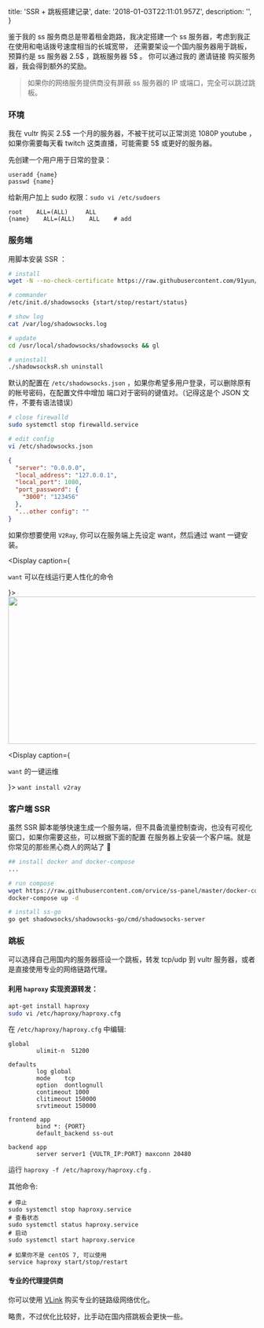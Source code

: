 
  title: 'SSR + 跳板搭建记录',
  date: '2018-01-03T22:11:01.957Z',
  description: '',
}


鉴于我的 ss 服务商总是带着租金跑路，我决定搭建一个 ss 服务器，考虑到我正在使用和电话拨号速度相当的长城宽带，
还需要架设一个国内服务器用于跳板，预算约是 ss 服务器 2.5$ ，跳板服务器 5$ 。
你可以通过我的 <Link rel="nofollow" href="https://www.vultr.com/?ref=7213278">邀请链接</Link> 购买服务器，我会得到额外的奖励。


> 如果你的网络服务提供商没有屏蔽 ss 服务器的 IP 或端口，完全可以跳过跳板。

### 环境
我在 <Link rel="nofollow" href="https://www.vultr.com/?ref=7213278">vultr</Link> 购买 2.5$ 一个月的服务器，不被干扰可以正常浏览 1080P youtube ，如果你需要每天看 twitch 这类直播，可能需要 5$ 或更好的服务器。

先创建一个用户用于日常的登录：

```shell
useradd {name}
passwd {name}
```

给新用户加上 sudo 权限：`sudo vi /etc/sudoers`

```shell
root    ALL=(ALL)     ALL
{name}    ALL=(ALL)    ALL    # add
```

### 服务端

用脚本安装 SSR ：
```bash
# install
wget -N --no-check-certificate https://raw.githubusercontent.com/91yun/shadowsocks_install/master/shadowsocksR.sh && bash shadowsocksR.sh

# commander
/etc/init.d/shadowsocks {start/stop/restart/status}

# show log
cat /var/log/shadowsocks.log

# update
cd /usr/local/shadowsocks/shadowsocks && gl

# uninstall
./shadowsocksR.sh uninstall
```

默认的配置在 `/etc/shadowsocks.json` ，如果你希望多用户登录，可以删除原有的帐号密码，在配置文件中增加
端口对于密码的键值对。（记得这是个 JSON 文件，不要有语法错误）

```bash
# close firewalld
sudo systemctl stop firewalld.service

# edit config
vi /etc/shadowsocks.json
```
```json
{
  "server": "0.0.0.0",
  "local_address": "127.0.0.1",
  "local_port": 1080,
  "port_password": {
    "3000": "123456"
  },
  "...other config": ""
}
```


如果你想要使用 `V2Ray`, 你可以在服务端上先设定 <Link color rel="nofollow" href="https://github.com/unix/want">want</Link>，然后通过 want 一键安装。

<Display caption={<p><Code>want</Code> 可以在线运行更人性化的命令</p>}>
  <Image width="600" height="300" src="/assets/want.webp" />
</Display>

<Display caption={<p><Code>want</Code> 的一键运维</p>}>
  <Code darkBash>want install v2ray</Code>
</Display>

### 客户端 SSR
虽然 SSR 脚本能够快速生成一个服务端，但不具备流量控制查询，也没有可视化窗口，如果你需要这些，可以根据下面的配置
在服务器上安装一个客户端。就是你常见的那些黑心商人的网站了 🤔

```bash
## install docker and docker-compose
...

# run compose
wget https://raw.githubusercontent.com/orvice/ss-panel/master/docker-compose.yml
docker-compose up -d

# install ss-go
go get shadowsocks/shadowsocks-go/cmd/shadowsocks-server

```


### 跳板
可以选择自己用国内的服务器搭设一个跳板，转发 tcp/udp 到 vultr 服务器，或者是直接使用专业的网络链路代理。


#### 利用 `haproxy` 实现资源转发：

```bash
apt-get install haproxy
sudo vi /etc/haproxy/haproxy.cfg
```

在 `/etc/haproxy/haproxy.cfg` 中编辑:

```
global
        ulimit-n  51200

defaults
        log	global
        mode	tcp
        option	dontlognull
        contimeout 1000
        clitimeout 150000
        srvtimeout 150000

frontend app
        bind *: {PORT}
        default_backend ss-out

backend app
        server server1 {VULTR_IP:PORT} maxconn 20480
```

运行 `haproxy -f /etc/haproxy/haproxy.cfg` .

其他命令:
```
# 停止
sudo systemctl stop haproxy.service
# 查看状态
sudo systemctl status haproxy.service
# 启动
sudo systemctl start haproxy.service

# 如果你不是 centOS 7, 可以使用
service haproxy start/stop/restart
```

#### 专业的代理提供商

你可以使用 [VLink](https://vnet.link/?rc=52957) 购买专业的链路级网络优化。

略贵，不过优化比较好，比手动在国内搭跳板会更快一些。


